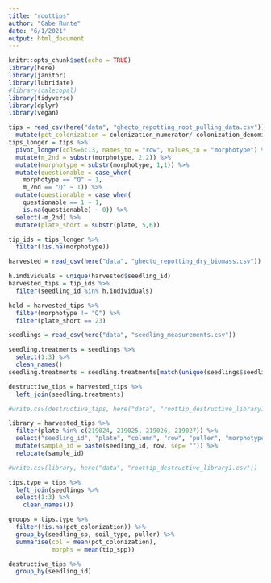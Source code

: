 ```yaml
---
title: "roottips"
author: "Gabe Runte"
date: "6/1/2021"
output: html_document
---
```


```r
knitr::opts_chunk$set(echo = TRUE)
library(here)
library(janitor)
library(lubridate)
#library(calecopal)
library(tidyverse)
library(dplyr)
library(vegan)
```

```r
tips = read_csv(here("data", "ghecto_repotting_root_pulling_data.csv")) %>% 
  mutate(pct_colonization = colonization_numerator/ colonization_denominator)
tips_longer = tips %>% 
  pivot_longer(cols=6:13, names_to = "row", values_to = "morphotype") %>% 
  mutate(m_2nd = substr(morphotype, 2,2)) %>% 
  mutate(morphotype = substr(morphotype, 1,1)) %>%
  mutate(questionable = case_when(
    morphotype == "Q" ~ 1,
    m_2nd == "Q" ~ 1)) %>% 
  mutate(questionable = case_when(
    questionable == 1 ~ 1,
    is.na(questionable) ~ 0)) %>% 
  select(-m_2nd) %>% 
  mutate(plate_short = substr(plate, 5,6)) 

tip_ids = tips_longer %>% 
  filter(!is.na(morphotype))

```

```r
harvested = read_csv(here("data", "ghecto_repotting_dry_biomass.csv"))

h.individuals = unique(harvested$seedling_id)
harvested_tips = tip_ids %>% 
  filter(seedling_id %in% h.individuals)

hold = harvested_tips %>% 
  filter(morphotype != "Q") %>% 
  filter(plate_short == 23)
```

```r
seedlings = read_csv(here("data", "seedling_measurements.csv"))

seedling.treatments = seedlings %>% 
  select(1:3) %>% 
  clean_names() 
seedling.treatments = seedling.treatments[match(unique(seedlings$seedling_id), seedlings$seedling_id),]

destructive_tips = harvested_tips %>% 
  left_join(seedling.treatments)

#write.csv(destructive_tips, here("data", "roottip_destructive_library1.csv"))
```

```r
library = harvested_tips %>% 
  filter(plate %in% c(219024, 219025, 219026, 219027)) %>% 
  select("seedling_id", "plate", "column", "row", "puller", "morphotype") %>% 
  mutate(sample_id = paste(seedling_id, row, sep= "")) %>% 
  relocate(sample_id)

#write.csv(library, here("data", "roottip_destructive_library1.csv"))

```

```r
tips.type = tips %>% 
  left_join(seedlings %>% 
  select(1:3) %>% 
    clean_names()) 

groups = tips.type %>% 
  filter(!is.na(pct_colonization)) %>% 
  group_by(seedling_sp, soil_type, puller) %>% 
  summarise(col = mean(pct_colonization),
            morphs = mean(tip_spp))
```

```r
destructive_tips %>% 
  group_by(seedling_id) 


```




